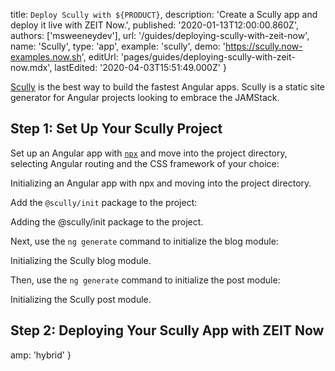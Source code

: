 

  title: `Deploy Scully with ${PRODUCT}`,
  description: 'Create a Scully app and deploy it live with ZEIT Now.',
  published: '2020-01-13T12:00:00.860Z',
  authors: ['msweeneydev'],
  url: '/guides/deploying-scully-with-zeit-now',
  name: 'Scully',
  type: 'app',
  example: 'scully',
  demo: 'https://scully.now-examples.now.sh',
  editUrl: 'pages/guides/deploying-scully-with-zeit-now.mdx',
  lastEdited: '2020-04-03T15:51:49.000Z'
}

[Scully](https://github.com/scullyio/scully/blob/master/README.md) is the best way to build the fastest Angular apps. Scully is a static site generator for Angular projects looking to embrace the JAMStack.

## Step 1: Set Up Your Scully Project

Set up an Angular app with [`npx`](https://www.npmjs.com/package/npx) and move into the project directory, selecting Angular routing and the CSS framework of your choice:

<Snippet dark text="npx -p @angular/cli@next ng new my-scully-project && cd my-scully-project" />
<Caption>Initializing an Angular app with <Link href="https://www.npmjs.com/package/npx">npx</Link> and moving into the project directory.</Caption>

Add the `@scully/init` package to the project:

<Snippet dark text="ng add @scullyio/init" />
<Caption>Adding the <InlineCode>@scully/init</InlineCode> package to the project.</Caption>

Next, use the `ng generate` command to initialize the blog module:

<Snippet dark text="ng generate @scullyio/init:blog" />
<Caption>Initializing the Scully blog module.</Caption>

Then, use the `ng generate` command to initialize the post module:

<Snippet dark text="ng generate @scullyio/init:post" />
<Caption>Initializing the Scully post module.</Caption>

## Step 2: Deploying Your Scully App with ZEIT Now

<DeploySection meta={meta} />


  amp: 'hybrid'
}
